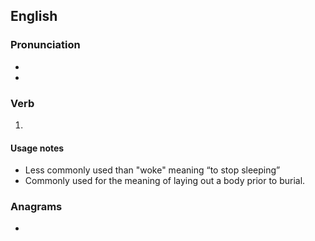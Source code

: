 ==English==

===Pronunciation===
* {{IPA|/ˈweɪkt/|lang=en}}
* {{audio|En-us-waked.ogg|Audio (US)|lang=en}}

===Verb===
{{head|en|verb form}}

# {{en-past of|wake}}

====Usage notes====
* Less commonly used than "woke" meaning “to stop sleeping”
* Commonly used for the meaning of laying out a body prior to burial.

===Anagrams===
* {{anagrams|en|kawed|kewda}}